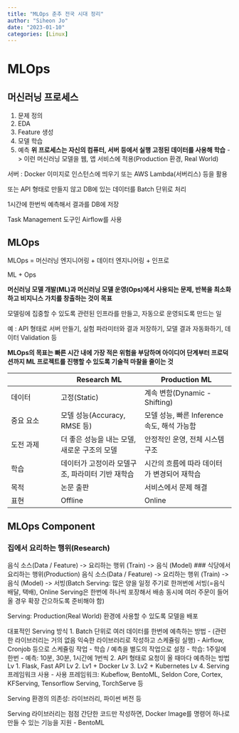 ```yaml
---
title: "MLOps 춘추 전국 시대 정리"
author: "Siheon Jo"
date: "2023-01-10"
categories: [Linux]
---
```

# MLOps
## 머신러닝 프로세스
1. 문제 정의
2. EDA
3. Feature 생성
4. 모델 학습
5. 예측
**위 프로세스는 자신의 컴퓨터, 서버 등에서 실행 고정된 데이터를 사용해 학습**
-> 이런 머신러닝 모델을 웹, 앱 서비스에 적용(Production 환경, Real World)

서버 : Docker 이미지로 인스턴스에 띄우기 또는 AWS Lambda(서버리스) 등을 활용

또는 API 형태로 만들지 않고 DB에 있는 데이터를 Batch 단위로 처리

1시간에 한번씩 예측해서 결과를 DB에 저장

Task Management 도구인 Airflow를 사용

## MLOps
MLOps = 머신러닝 엔지니어링 + 데이터 엔지니어링 + 인프로

ML + Ops

**머신러닝 모델 개발(ML)과 머신러닝 모델 운영(Ops)에서 사용되는 문제, 반복을 최소화하고 비지니스 가치를 창출하는 것이 목표**

모델링에 집중할 수 있도록 관련된 인프라를 만들고, 자동으로 운영되도록 만드는 일

예 : API 형태로 서버 만들기, 실험 파라미터와 결과 저장하기, 모델 결과 자동화하기, 데이터 Validation 등

**MLOps의 목표는 빠른 시간 내에 가장 적은 위험을 부담하며 아이디어 단계부터 프로덕션까지 ML 프로젝트를 진행할 수 있도록 기술적 마찰을 줄이는 것**

||Research ML|Production ML|
|---------|---------------|----------------|
|데이터|고정(Static)|계속 변함(Dynamic - Shifting)|
|중요 요소|모델 성능(Accuracy, RMSE 등)|모델 성능, 빠른 Inference 속도, 해석 가능함|
|도전 과제|더 좋은 성능을 내는 모델, 새로운 구조의 모델|안정적인 운영, 전체 시스템 구조|
|학습|데이터가 고정이라 모델구조, 파라미터 기반 재학습|시간의 흐름에 따라 데이터가 변경되어 재학습|
|목적|논문 출판|서비스에서 문제 해결|
|표현|Offline|Online|

## MLOps Component
### 집에서 요리하는 행위(Research)
음식 소스(Data / Feature) -> 요리하는 행위 (Train) -> 음식 (Model)
### 식당에서 요리하는 행위(Production)
음식 소스(Data / Feature) -> 요리하는 행위 (Train) -> 음식 (Model) -> 서빙(Batch Serving: 많은 양을 일정 주기로 한꺼번에 서빙(=음식 배달, 택배), Online Serving은 한번에 하나씩 포장해서 배송 동시에 여러 주문이 들어올 경우 확장 간으하도록 준비해야 함)

Serving: Production(Real World) 환경에 사용할 수 있도록 모델을 배포

대표적인 Serving 방식
1. Batch 단위로 여러 데이터를 한번에 예측하는 방법
    - (관련한 라이브러리는 거의 없음 익숙한 라이브러리로 작성하고 스케쥴링 실행)
    - Airflow, Cronjob 등으로 스케쥴링 작업
        - 학습 / 예측을 별도의 작업으로 설정
        - 학습: 1주일에 한번
        - 예측: 10분, 30분, 1시간에 1번씩
2. API 형태로 요청이 올 때마다 예측하는 방법
    Lv 1. Flask, Fast API
    Lv 2. Lv1 + Docker
    Lv 3. Lv2 + Kubernetes
    Lv 4. Serving 프레임워크 사용
        - 사용 프레임워크: Kubeflow, BentoML, Seldon Core, Cortex, KFServing, Tensorflow Serving, TorchServe 등

Serving 환경의 의존성: 라이브러리, 파이썬 버전 등

Serving 라이브러리는 점점 간단한 코드만 작성하면, Docker Image를 명령어 하나로 만들 수 있는 기능을 지원
    - BentoML
